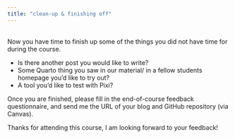 ```yaml
---
title: "clean-up & finishing off"
---
```


<br>
Now you have time to finish up some of the things you did not have time for during the course. 

- Is there another post you would like to write?
- Some Quarto thing you saw in our material/ in a fellow students homepage you'd like to try out?
- A tool you'd like to test with Pixi?

Once you are finished, please fill in the end-of-course feedback questionnaire, and send me the URL of your blog and GitHub repository (via Canvas). 

Thanks for attending this course, I am looking forward to your feedback!